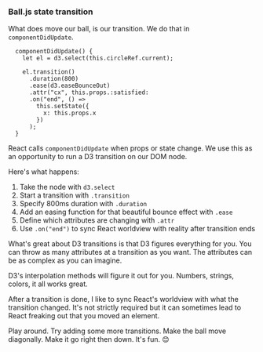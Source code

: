 ### Ball.js state transition

What does move our ball, is our transition. We do that in `componentDidUpdate`.

```{.javascript caption="D3 transition our ball"}
  componentDidUpdate() {
    let el = d3.select(this.circleRef.current);

    el.transition()
      .duration(800)
      .ease(d3.easeBounceOut)
      .attr("cx", this.props.:satisfied:
      .on("end", () =>
        this.setState({
          x: this.props.x
        })
      );
  }
```

React calls `componentDidUpdate` when props or state change. We use this as an
opportunity to run a D3 transition on our DOM node.

Here's what happens:

1. Take the node with `d3.select`
2. Start a transition with `.transition`
3. Specify 800ms duration with `.duration`
4. Add an easing function for that beautiful bounce effect with `.ease`
5. Define which attributes are changing with `.attr`
6. Use `.on("end")` to sync React worldview with reality after transition ends

What's great about D3 transitions is that D3 figures everything for you. You
can throw as many attributes at a transition as you want. The attributes can be
as complex as you can imagine.

D3's interpolation methods will figure it out for you. Numbers, strings,
colors, it all works great.

After a transition is done, I like to sync React's worldview with what the
transition changed. It's not strictly required but it can sometimes lead to
React freaking out that you moved an element.

Play around. Try adding some more transitions. Make the ball move diagonally.
Make it go right then down. It's fun. :blush: